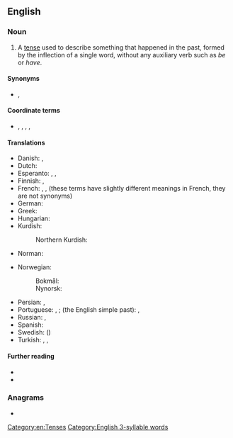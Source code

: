 {{also|simple-past}}
==English==

===Noun===
{{en-noun}}

# {{lb|en|grammar}} A [[tense]] used to describe something that happened in the past, formed by the inflection of a single word, without any auxiliary verb such as ''be'' or ''have''.

====Synonyms====
* {{sense|grammar}} {{l|en|preterite}}, {{l|en|preterit}}

====Coordinate terms====
* {{sense|grammatical tense}} {{l|en|present}}, {{l|en|present perfect}}, {{l|en|past perfect}}, {{l|en|past participle}}, {{l|en|past continuous}}

====Translations====
{{trans-top|the simple past tense}}
* Danish: {{t+|da|præteritum}}, {{t+|da|datid}}
* Dutch: {{t+|nl|onvoltooid verleden tijd|m}}
* Esperanto: {{t+|eo|estinteco}}, {{t|eo|estinto}}, {{t+|eo|preterito}}
* Finnish: {{t+|fi|imperfekti}}, {{t+|fi|preteriti}}
* French: {{t+|fr|passé|m}}, {{t+|fr|imparfait|m}}, {{t+|fr|passé simple|m}} (these terms have slightly different meanings in French, they are not synonyms)
* German: {{t+|de|Präteritum|n}}
* Greek: {{t+|el|αόριστος|m}}
* Hungarian: {{t|hu|egyszerű múlt}}
* Kurdish:
*: Northern Kurdish: {{t+|kmr|dema borî|f}}
* Norman: {{t|nrf|sîmpl'ye pâssé|m}}
{{trans-mid}}
* Norwegian:
*: Bokmål: {{t|nb|preteritum|n}}
*: Nynorsk: {{t|nn|preteritum|n}}
* Persian: {{t|fa|ماضی ساده|tr=mâzi-e sâde|sc=fa-Arab}}, {{t|fa|گذشته ساده|tr=gozašte-ye sâde|sc=fa-Arab}}
* Portuguese: {{t+|pt|pretérito perfeito|m}}, {{t+|pt|pretérito perfeito simples|m}}; (the English simple past): {{t+|pt|passado simples|m}}, {{t|pt|pretérito simples|m}}
* Russian: {{t|ru|просто́е проше́дшее вре́мя|n}}, {{t+|ru|проше́дшее вре́мя|n}}
* Spanish: {{t+|es|pretérito}}
* Swedish: {{t+|sv|preteritum}} ({{t+|sv|imperfekt}})
* Turkish: {{t+|tr|geçmiş zaman}}, {{t|tr|-di'li geçmiş zaman}}, {{t|tr|geçmiş zamanın hikayesi}}
{{trans-bottom}}

====Further reading====
* {{projectlink|wikipedia|Simple past (English)}}
* {{projectlink|wikipedia|Preterite}}

===Anagrams===
* {{anagrams|en|a=aeilmppsst|palimpsest|past simple}}

[[Category:en:Tenses]]
[[Category:English 3-syllable words]]